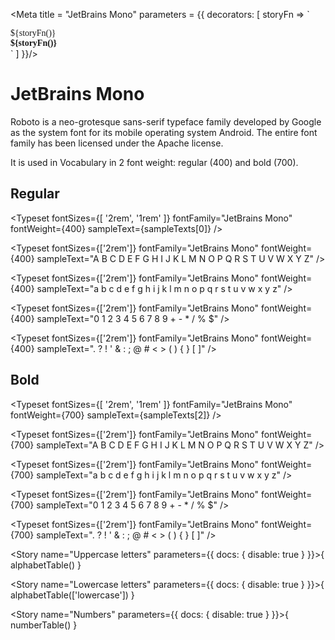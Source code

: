 
<Meta title = "JetBrains Mono" parameters = {{
  decorators: [
    storyFn => `<style>
  .jetbrains-mono {
    font-family: 'JetBrains Mono';
  }
  .bold {
    font-weight: 700;
  }
</style>
<div class="jetbrains-mono has-text-black has-bottom-margin">
  ${storyFn()}
</div>
<div class="jetbrains-mono bold has-text-black ">
  ${storyFn()}
</div>`
  ]
}}/>

# JetBrains Mono

Roboto is a neo-grotesque sans-serif typeface family developed by Google as the system font for its mobile operating
system Android. The entire font family has been licensed under the Apache license.

It is used in Vocabulary in 2 font weight: regular (400) and bold (700).

## Regular

<Typeset
  fontSizes={[
    '2rem',
    '1rem'
  ]}
  fontFamily="JetBrains Mono"
  fontWeight={400}
  sampleText={sampleTexts[0]} />

<Typeset
  fontSizes={['2rem']}
  fontFamily="JetBrains Mono"
  fontWeight={400}
  sampleText="A B C D E F G H I J K L M N O P Q R S T U V W X Y Z" />

<Typeset
  fontSizes={['2rem']}
  fontFamily="JetBrains Mono"
  fontWeight={400}
  sampleText="a b c d e f g h i j k l m n o p q r s t u v w x y z" />

<Typeset
  fontSizes={['2rem']}
  fontFamily="JetBrains Mono"
  fontWeight={400}
  sampleText="0 1 2 3 4 5 6 7 8 9 + - * / % $" />

<Typeset
  fontSizes={['2rem']}
  fontFamily="JetBrains Mono"
  fontWeight={400}
  sampleText=". ? ! ' & : ; @ # < > ( ) { } [ ]" />


## Bold

<Typeset
  fontSizes={[
    '2rem',
    '1rem'
  ]}
  fontFamily="JetBrains Mono"
  fontWeight={700}
  sampleText={sampleTexts[2]} />

<Typeset
  fontSizes={['2rem']}
  fontFamily="JetBrains Mono"
  fontWeight={700}
  sampleText="A B C D E F G H I J K L M N O P Q R S T U V W X Y Z" />

<Typeset
  fontSizes={['2rem']}
  fontFamily="JetBrains Mono"
  fontWeight={700}
  sampleText="a b c d e f g h i j k l m n o p q r s t u v w x y z" />

<Typeset
  fontSizes={['2rem']}
  fontFamily="JetBrains Mono"
  fontWeight={700}
  sampleText="0 1 2 3 4 5 6 7 8 9 + - * / % $" />

<Typeset
  fontSizes={['2rem']}
  fontFamily="JetBrains Mono"
  fontWeight={700}
  sampleText=". ? ! ' & : ; @ # < > ( ) { } [ ]" />

<Story name="Uppercase letters" parameters={{
  docs: { disable: true }
}}>{
  alphabetTable()
}</Story>

<Story name="Lowercase letters" parameters={{
  docs: { disable: true }
}}>{
  alphabetTable(['lowercase'])
}</Story>

<Story name="Numbers" parameters={{
  docs: { disable: true }
}}>{
  numberTable()
}</Story>
